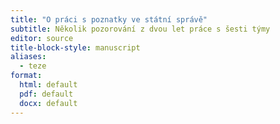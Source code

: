 ```yaml
---
title: "O práci s poznatky ve státní správě"
subtitle: Několik pozorování z dvou let práce s šesti týmy
editor: source
title-block-style: manuscript
aliases: 
  - teze
format: 
  html: default
  pdf: default
  docx: default
---
```

